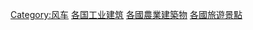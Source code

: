 {{CatAutoTOC}}
{{Commons category|Windmills by country}}

[[Category:风车|Category:风车]]
[[Category:各国工业建筑|]]
[[Category:各國農業建築物|]]
[[Category:各國旅遊景點|]]